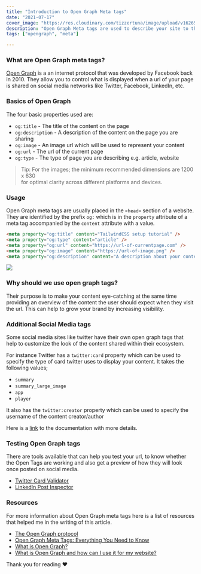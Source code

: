 ```yaml
---
title: "Introduction to Open Graph Meta tags"
date: "2021-07-17"
cover_image: "https://res.cloudinary.com/tizzertuna/image/upload/v1626518161/Articles/open-graph_2x_kmf7cj.png"
description: "Open Graph Meta tags are used to describe your site to the world. This is a good way to give your site a unique identity."
tags: ["opengraph", "meta"]

---
```


### What are Open Graph meta tags?
[Open Graph](~https://ogp.me/~) is a an internet protocol that was developed by Facebook 
back in 2010. They allow you to control what is displayed when a url of your page
is shared on social media networks like Twitter, Facebook, LinkedIn, etc.

### Basics of Open Graph 
The four basic properties used are:
- `og:title` - The title of the content on the page
- `og:description` - A description of the content on the page you are sharing
- `og:image` - An image url which will be used to represent your content
- `og:url` - The url of the current page
- `og:type` - The type of page you are describing e.g. article, website

> Tip: For the images; the minimum recommended dimensions are 1200 x 630   
> for optimal clarity across different platforms and devices.  

### Usage

Open Graph meta tags are usually placed in the `<head>` section of a website.
They are identified by the prefix  `og:` which is in the `property` attribute of a meta tag accompanied by the `content` attribute with a value.

```html
<meta property="og:title" content="TailwindCSS setup tutorial" />
<meta property="og:type" content="article" />
<meta property="og:url" content="https://url-of-currentpage.com" />
<meta property="og:image" content="https://url-of-image.png" />
<meta property="og:description" content="A description about your content"/>

```

![](https://res.cloudinary.com/tizzertuna/image/upload/v1626517824/Articles/Custom_Size_1_2x_n6emyb.png)

### Why should we use open graph tags?

Their purpose is to make your content eye-catching at the same time providing an
overview of the content the user should expect when they visit the url. This can help to
grow your brand by increasing visibility.

### Additional Social Media tags

Some social media sites like twitter have their own open graph tags that help
to customize the look of the content shared within their ecosystem.

For instance Twitter has a `twitter:card` property which can be used to
specify the type of card twitter uses to display your content. It takes the following
values;
- `summary`
- `summary_large_image`
- `app`
- `player`

It also has the `twitter:creator` property which can be used to specify
the username of the content creator/author

Here is a [link](https://developer.twitter.com/en/docs/twitter-for-websites/cards/guides/getting-started) to the documentation with more details.

### Testing Open Graph tags

There are tools available that can help you test your url, to know
whether the Open Tags are working and also get a preview of how they 
will look once posted on social media.
- [Twitter Card Validator](https://cards-dev.twitter.com/validator)
- [LinkedIn Post Inspector](https://www.linkedin.com/post-inspector/inspect/)

### Resources

For more information about Open Graph meta tags here is a list of resources
that helped me in the writing of this article.
- [The Open Graph protocol](https://ogp.me/)
- [Open Graph Meta Tags: Everything You Need to Know](https://ahrefs.com/blog/open-graph-meta-tags/)
- [What is Open Graph?](https://www.computerhope.com/jargon/o/open-graph.htm)
- [What is Open Graph and how can I use it for my website?](https://www.freecodecamp.org/news/what-is-open-graph-and-how-can-i-use-it-for-my-website/)

Thank you for reading ❤️
